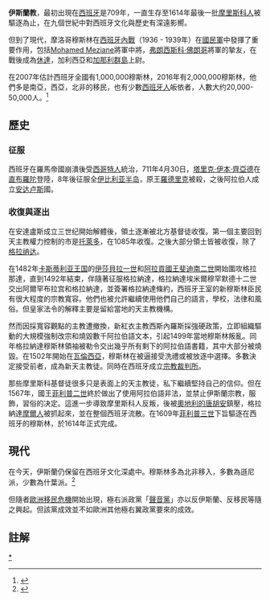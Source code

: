 
'''伊斯蘭教'''，最初出現在[[西班牙|西班牙]]是709年，一直生存至1614年最後一批[[摩里斯科人|摩里斯科人]]被驅逐為止，在九個世紀中對西班牙文化與歷史有深遠影嚮。

但到了現代，摩洛哥穆斯林在[[西班牙內戰|西班牙內戰]]（1936 - 1939年）在[[國民軍|國民軍]]中發揮了重要作用，包括[[Mohamed_Meziane|Mohamed Meziane]]將軍中將，[[弗朗西斯科·佛朗哥|弗朗西斯科·佛朗哥]]將軍的摯友，在戰後成為[[休達|休達]]，加利西亞和[[加那利群島|加那利群島]]上尉。

在2007年估計西班牙全國有1,000,000穆斯林，2016年有2,000,000穆斯林，他們多是南亞，西亞，北非的移民，也有少數[[西班牙人|西班牙人]]皈依者，人數大约20,000-50,000人。<ref>{{Cite web |url=http://observatorio.hispanomuslim.es/estademograf.pdf |title=存档副本 |accessdate=2017-04-01 |archive-date=2019-08-08 |archive-url=https://web.archive.org/web/20190808120523/http://observatorio.hispanomuslim.es/estademograf.pdf |dead-url=no }}</ref>

==歷史==
===征服===
西班牙在羅馬帝國崩潰後受[[西哥特人|西哥特人]]統治，711年4月30日，[[塔里克·伊本·齊亞德|塔里克·伊本·齊亞德]]在[[直布羅陀|直布羅陀]]登陸，8年後征服全[[伊比利亚半岛|伊比利亚半岛]]，原王[[羅德里克|羅德里克]]被殺，之後阿拉伯人成立[[安达卢斯|安达卢斯]]國。

===收復與逐出===
{{main|收復失地運動}}
在安達盧斯成立三世纪開始解體後，領土逐漸被北方基督徒收復。第一個主要回到天主教權力控制的市是[[托萊多|托萊多]]，在1085年收復。之後大部分領土皆被收復，除了[[格拉纳达|格拉纳达]]。

在1482年[[卡斯蒂利亚王国|卡斯蒂利亚王国]]的[[伊莎贝拉一世_(卡斯蒂利亚)|伊莎貝拉一世]]和[[阿拉贡君主列表|阿拉貢國王]][[斐迪南二世_(阿拉贡)|斐迪南二世]]開始圍攻格拉那達，直到1492年結束，伴隨著征服格拉納達，格拉納達埃米爾穆罕默德十二世交出阿爾罕布拉宫和格拉納達，並簽署格拉納達條約，西班牙王室的新穆斯林臣民有很大程度的宗教寬容。他們也被允許繼續使用他們自己的語言，學校，法律和風俗。但皇家法令的解釋主要是留給當地的天主教機構。

然而因採寬容觀點的主教遭撤換，新紅衣主教西斯內羅斯採強硬政策，立即組織驅動的大規模強制改宗和燒毀數千阿拉伯語文本，引起1499年當地穆斯林叛亂。同年格拉納達穆斯林領袖被勒令交出幾乎所有剩下的阿拉伯語書籍，其中大部分被燒毀。在1502年開始在[[巴倫西亞|瓦倫西亞]]，穆斯林在被逼接受洗禮或被放逐中選擇。多數決定接受前者，成為新天主教徒。同時在西班牙成立[[宗教裁判所|宗教裁判所]]。

那些摩里斯科基督徒很多只是表面上的天主教徒，私下繼續堅持自己的信仰。但在1567年，國王[[腓力二世_(西班牙)|菲利普二世]]終於做出了使用阿拉伯語非法，並禁止伊斯蘭宗教，服飾，習俗的决定。這進一步導致摩里斯科人反叛，後被[[奧地利的唐胡安|奧地利的唐胡安]]鎮壓，格拉納達[[摩爾人|摩爾人]]被抓起來，並在整個西班牙流散。在1609年[[費利佩三世_(西班牙)|菲利普三世]]下旨驅逐在西班牙的穆斯林，於1614年正式完成。

==現代 ==
在今天，伊斯蘭仍保留在西班牙文化深處中。穆斯林多為北非移入，多數為遜尼派，少數為什葉派。<ref>{{cite web|url=http://religion.blogs.cnn.com/2010/08/18/inside-muslim-summer-camp-in-southern-spain/|title=Inside Muslim summer camp in southern Spain|publisher=|access-date=2017-04-01|archive-date=2021-03-25|archive-url=https://web.archive.org/web/20210325154005/https://religion.blogs.cnn.com/2010/08/18/inside-muslim-summer-camp-in-southern-spain/|dead-url=no}}</ref>

但隨者[[歐洲移民危機|歐洲移民危機]]開始出現，極右派政黨「[[聲音_(政黨)|聲音黨]]」亦以反伊斯蘭、反移民等隨之興起。但該黨成效並不如歐洲其他極右翼政黨要來的成效。

== 註解 ==
{{Reflist}} 

{{歐洲伊斯蘭教}}
[[Category:西班牙伊斯蘭教|*]]